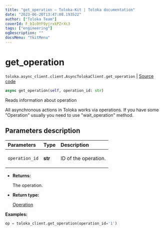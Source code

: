 ```yaml
---
title: "get_operation — Toloka-Kit | Toloka documentation"
date: "2023-06-20T13:47:08.193522"
author: ["Toloka Team"]
coverId: F_bIcOYF9yjrxkPZrXc3
tags: ["engineering"]
ogDescription: ""
docsMenu: "tkitMenu"
---
```


# get_operation

`toloka.async_client.client.AsyncTolokaClient.get_operation` | [Source code](https://github.com/Toloka/toloka-kit/blob/v1.2.0/src/async_client/client.py#L0)

```python
async get_operation(self, operation_id: str)
```

Reads information about operation

All asynchronous actions in Toloka works via operations. If you have some "Operation" usually you need to use
"wait_operation" method.

## Parameters description

| Parameters | Type | Description |
| :----------| :----| :-----------|
`operation_id`|**str**|<p>ID of the operation.</p>

* **Returns:**

  The operation.

* **Return type:**

  [Operation](/docs/toloka-kit/reference/toloka.client.operations.Operation)

**Examples:**

```python
op = toloka_client.get_operation(operation_id='1')
```
